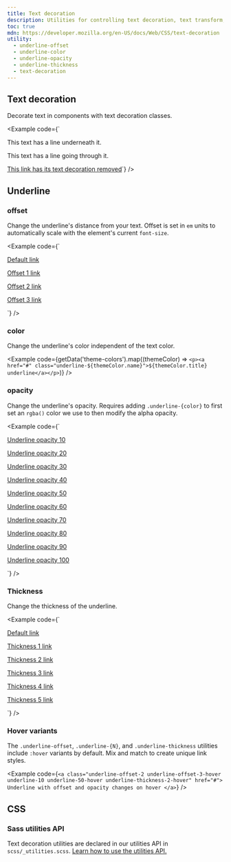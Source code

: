 ```yaml
---
title: Text decoration
description: Utilities for controlling text decoration, text transform, and text color reset.
toc: true
mdn: https://developer.mozilla.org/en-US/docs/Web/CSS/text-decoration
utility:
  - underline-offset
  - underline-color
  - underline-opacity
  - underline-thickness
  - text-decoration
---
```



## Text decoration

Decorate text in components with text decoration classes.

<Example code={`<p class="text-decoration-underline">This text has a line underneath it.</p>
<p class="text-decoration-line-through">This text has a line going through it.</p>
<a href="#" class="text-decoration-none">This link has its text decoration removed</a>`} />

## Underline

### offset

Change the underline's distance from your text. Offset is set in `em` units to automatically scale with the element's current `font-size`.

<Example code={`<p><a href="#">Default link</a></p>
<p><a class="underline-offset-1" href="#">Offset 1 link</a></p>
<p><a class="underline-offset-2" href="#">Offset 2 link</a></p>
<p><a class="underline-offset-3" href="#">Offset 3 link</a></p>`} />

### color

Change the underline's color independent of the text color.

<Example code={getData('theme-colors').map((themeColor) => `<p><a href="#" class="underline-${themeColor.name}">${themeColor.title} underline</a></p>`)} />

### opacity

Change the underline's opacity. Requires adding `.underline-{color}` to first set an `rgba()` color we use to then modify the alpha opacity.

<Example code={`<p><a class="underline-10" href="#">Underline opacity 10</a></p>
<p><a class="underline-20" href="#">Underline opacity 20</a></p>
<p><a class="underline-30" href="#">Underline opacity 30</a></p>
<p><a class="underline-40" href="#">Underline opacity 40</a></p>
<p><a class="underline-50" href="#">Underline opacity 50</a></p>
<p><a class="underline-60" href="#">Underline opacity 60</a></p>
<p><a class="underline-70" href="#">Underline opacity 70</a></p>
<p><a class="underline-80" href="#">Underline opacity 80</a></p>
<p><a class="underline-90" href="#">Underline opacity 90</a></p>
<p><a class="underline-100" href="#">Underline opacity 100</a></p>`} />

### Thickness

Change the thickness of the underline.

<Example code={`<p><a href="#">Default link</a></p>
<p><a class="underline-thickness-1" href="#">Thickness 1 link</a></p>
<p><a class="underline-thickness-2" href="#">Thickness 2 link</a></p>
<p><a class="underline-thickness-3" href="#">Thickness 3 link</a></p>
<p><a class="underline-thickness-4" href="#">Thickness 4 link</a></p>
<p><a class="underline-thickness-5" href="#">Thickness 5 link</a></p>`} />

### Hover variants

The `.underline-offset`, `.underline-{N}`, and `.underline-thickness` utilities include `:hover` variants by default. Mix and match to create unique link styles.

<Example code={`<a class="underline-offset-2 underline-offset-3-hover underline-10 underline-50-hover underline-thickness-2-hover" href="#">
    Underline with offset and opacity changes on hover
  </a>`} />

## CSS

### Sass utilities API

Text decoration utilities are declared in our utilities API in `scss/_utilities.scss`. [Learn how to use the utilities API.]([[docsref:/utilities/api#using-the-api]])

<ScssDocs name="utils-underline" file="scss/_utilities.scss" />
